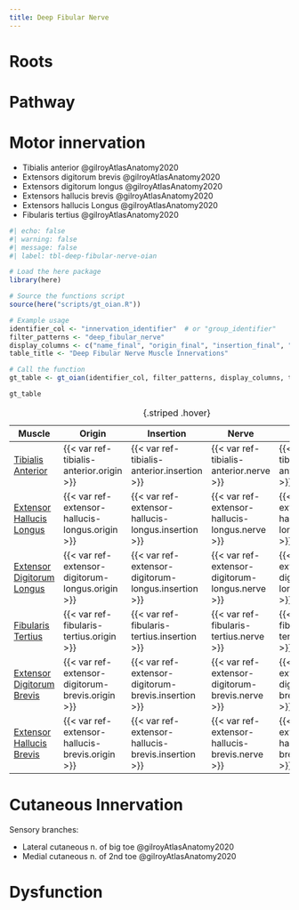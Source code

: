 ```yaml
---
title: Deep Fibular Nerve
---
```



# Roots

# Pathway

# Motor innervation



- Tibialis anterior @gilroyAtlasAnatomy2020
- Extensors digitorum brevis @gilroyAtlasAnatomy2020
- Extensors digitorum longus @gilroyAtlasAnatomy2020
- Extensors hallucis brevis @gilroyAtlasAnatomy2020
- Extensors hallucis Longus @gilroyAtlasAnatomy2020
- Fibularis tertius @gilroyAtlasAnatomy2020


```r
#| echo: false
#| warning: false
#| message: false
#| label: tbl-deep-fibular-nerve-oian

# Load the here package
library(here)

# Source the functions script
source(here("scripts/gt_oian.R"))

# Example usage
identifier_col <- "innervation_identifier"  # or "group_identifier"
filter_patterns <- "deep_fibular_nerve"
display_columns <- c("name_final", "origin_final", "insertion_final", "innervation_final", "action_final")
table_title <- "Deep Fibular Nerve Muscle Innervations"

# Call the function
gt_table <- gt_oian(identifier_col, filter_patterns, display_columns, table_title)

gt_table
```

| Muscle  | Origin | Insertion | Nerve | Action |
|------|--------|-------|----------|--------|
| [Tibialis Anterior]({{< var ref-tibialis-anterior.path >}}) | {{< var ref-tibialis-anterior.origin >}} | {{< var ref-tibialis-anterior.insertion >}} | {{< var ref-tibialis-anterior.nerve >}} | {{< var ref-tibialis-anterior.action >}} |
| [Extensor Hallucis Longus]({{< var ref-extensor-hallucis-longus.path >}}) | {{< var ref-extensor-hallucis-longus.origin >}} | {{< var ref-extensor-hallucis-longus.insertion >}} | {{< var ref-extensor-hallucis-longus.nerve >}} | {{< var ref-extensor-hallucis-longus.action >}} |
| [Extensor Digitorum Longus]({{< var ref-extensor-digitorum-longus.path >}}) | {{< var ref-extensor-digitorum-longus.origin >}} | {{< var ref-extensor-digitorum-longus.insertion >}} | {{< var ref-extensor-digitorum-longus.nerve >}} | {{< var ref-extensor-digitorum-longus.action >}} |
| [Fibularis Tertius]({{< var ref-fibularis-tertius.path >}}) | {{< var ref-fibularis-tertius.origin >}} | {{< var ref-fibularis-tertius.insertion >}} | {{< var ref-fibularis-tertius.nerve >}} | {{< var ref-fibularis-tertius.action >}} |
| [Extensor Digitorum Brevis]({{< var ref-extensor-digitorum-brevis.path >}}) | {{< var ref-extensor-digitorum-brevis.origin >}} | {{< var ref-extensor-digitorum-brevis.insertion >}} | {{< var ref-extensor-digitorum-brevis.nerve >}} | {{< var ref-extensor-digitorum-brevis.action >}} |
| [Extensor Hallucis Brevis]({{< var ref-extensor-hallucis-brevis.path >}}) | {{< var ref-extensor-hallucis-brevis.origin >}} | {{< var ref-extensor-hallucis-brevis.insertion >}} | {{< var ref-extensor-hallucis-brevis.nerve >}} | {{< var ref-extensor-hallucis-brevis.action >}} |
: {.striped .hover}

# Cutaneous Innervation

Sensory branches:

- Lateral cutaneous n. of big toe @gilroyAtlasAnatomy2020
- Medial cutaneous n. of 2nd toe @gilroyAtlasAnatomy2020

# Dysfunction